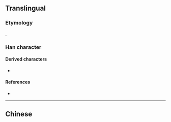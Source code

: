 {{also|傘|繖}}
{{character info/new}}
==Translingual==

===Etymology===
{{Han simp|傘|f=𠈌|t=丷}}.

===Han character===
{{Han char|rn=9|rad=人|as=04|sn=6|four=8040|canj=OFJ|ids=⿱人⿻丷十}}

====Derived characters====
* {{l|mul|[[𮎘]], [[𮦎]]}}

====References====
* {{Han ref|kx=0096.121|hdz=10117.100|uh=4F1E|ud=20254}}

----

==Chinese==
{{zh-see|傘}}